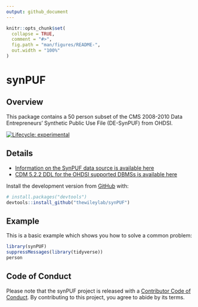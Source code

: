 ```yaml
---
output: github_document
---
```


<!-- README.md is generated from README.Rmd. Please edit that file -->

```r
knitr::opts_chunk$set(
  collapse = TRUE,
  comment = "#>",
  fig.path = "man/figures/README-",
  out.width = "100%"
)
```

# synPUF

## Overview

This package contains a 50 person subset of the CMS 2008-2010 Data Entrepreneurs’ Synthetic Public Use File (DE-SynPUF) from OHDSI. 

<!-- badges: start -->
[![Lifecycle: experimental](https://img.shields.io/badge/lifecycle-experimental-orange.svg)](https://www.tidyverse.org/lifecycle/#experimental)
<!-- badges: end -->

## Details

* [Information on the SynPUF data source is available here](https://www.cms.gov/Research-Statistics-Data-and-Systems/Downloadable-Public-Use-Files/SynPUFs/DE_Syn_PUF.html)
* [CDM 5.2.2 DDL for the OHDSI supported DBMSs is available here](https://github.com/OHDSI/CommonDataModel/blob/v5.2.2/PostgreSQL/OMOP%20CDM%20ddl%20-%20PostgreSQL.sql)

Install the development version from [GitHub](https://github.com/thewileylab/synPUF) with:

``` r
# install.packages("devtools")
devtools::install_github("thewileylab/synPUF")
```
## Example

This is a basic example which shows you how to solve a common problem:

```r
library(synPUF)
suppressMessages(library(tidyverse))
person
```

## Code of Conduct

Please note that the synPUF project is released with a [Contributor Code of Conduct](https://contributor-covenant.org/version/2/0/CODE_OF_CONDUCT.html). By contributing to this project, you agree to abide by its terms.

